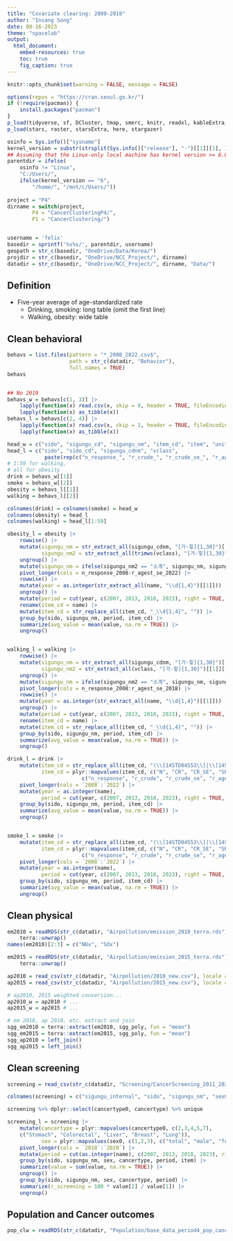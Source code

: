 ```yaml
---
title: "Covariate clearing: 2009-2018"
author: "Insang Song"
date: 08-16-2023
theme: "spacelab"
output:
  html_document:
    embed-resources: true
    toc: true
    fig_caption: true
---
```


```r
knitr::opts_chunk$set(warning = FALSE, message = FALSE)
```

```r
options(repos = "https://cran.seoul.go.kr/")
if (!require(pacman)) {
    install.packages("pacman")
}
p_load(tidyverse, sf, DCluster, tmap, smerc, knitr, readxl, kableExtra, DClusterm, patchwork)
p_load(stars, raster, starsExtra, here, stargazer)

osinfo = Sys.info()["sysname"]
kernel_version = substr(strsplit(Sys.info()["release"], "-")[[1]][1], 1, 1)
## Assuming that the Linux-only local machine has kernel version >= 6.0.0
parentdir = ifelse(
    osinfo != "Linux",
    "C:/Users/",
    ifelse(kernel_version == "6",
        "/home/", "/mnt/c/Users/"))
        
project = "P4"
dirname = switch(project,
        P4 = "CancerClusteringP4/",
        P1 = "CancerClustering/")


username = 'felix'
basedir = sprintf('%s%s/', parentdir, username)
geopath = str_c(basedir, "OneDrive/Data/Korea/")
projdir = str_c(basedir, "OneDrive/NCC_Project/", dirname)
datadir = str_c(basedir, "OneDrive/NCC_Project/", dirname, "Data/")

```

## Definition
- Five-year average of age-standardized rate
    - Drinking, smoking: long table (omit the first line)
    - Walking, obesity: wide table


## Clean behavioral
```r
behavs = list.files(pattern = "*_2008_2022.csv$",
                    path = str_c(datadir, "Behavior"),
                    full.names = TRUE)
behavs


## No 2019
behavs_w = behavs[c(1, 3)] |>
    lapply(function(x) read.csv(x, skip = 0, header = TRUE, fileEncoding = "EUC-KR")) |>
    lapply(function(x) as_tibble(x))
behavs_l = behavs[c(2, 4)] |>
    lapply(function(x) read.csv(x, skip = 1, header = TRUE, fileEncoding = "EUC-KR")) |>
    lapply(function(x) as_tibble(x))

head_w = c("sido", "sigungu_cd", "sigungu_nm", "item_cd", "item", "unit", 2008:2022)
head_l = c("sido", "sido_cd", "sigungu_cdnm", "vclass", 
            paste(rep(c("n_response_", "r_crude_", "r_crude_se_", "r_agest_", "r_agest_se_"), 1), rep(c(2008:2018, 2020:2022), each = 5), sep = ""))
# 1:59 for walking,
# all for obesity
drink = behavs_w[[1]]
smoke = behavs_w[[2]]
obesity = behavs_l[[1]]
walking = behavs_l[[2]]

colnames(drink) = colnames(smoke) = head_w
colnames(obesity) = head_l
colnames(walking) = head_l[1:59]

```


```r
obesity_l = obesity |>
    rowwise() |>
    mutate(sigungu_nm = str_extract_all(sigungu_cdnm, "[가-힣]{1,30}")[[1]],
           sigungu_nm2 = str_extract_all(trimws(vclass), "[가-힣]{1,30}")[[1]][1]) |>
    ungroup() |>
    mutate(sigungu_nm = ifelse(sigungu_nm2 == "소계", sigungu_nm, sigungu_nm2)) |>
    pivot_longer(cols = n_response_2008:r_agest_se_2022) |>
    rowwise() |>
    mutate(year = as.integer(str_extract_all(name, "\\d{1,4}")[[1]])) |>
    ungroup() |>
    mutate(period = cut(year, c(2007, 2013, 2018, 2023), right = TRUE, labels = 3:5)) |>
    rename(item_cd = name) |>
    mutate(item_cd = str_replace_all(item_cd, "_\\d{1,4}", "")) |>
    group_by(sido, sigungu_nm, period, item_cd) |>
    summarize(avg_value = mean(value, na.rm = TRUE)) |>
    ungroup() 


walking_l = walking |>
    rowwise() |>
    mutate(sigungu_nm = str_extract_all(sigungu_cdnm, "[가-힣]{1,30}")[[1]],
           sigungu_nm2 = str_extract_all(vclass, "[가-힣]{1,30}")[[1]][1]) |>
    ungroup() |>
    mutate(sigungu_nm = ifelse(sigungu_nm2 == "소계", sigungu_nm, sigungu_nm2)) |>
    pivot_longer(cols = n_response_2008:r_agest_se_2018) |>
    rowwise() |>
    mutate(year = as.integer(str_extract_all(name, "\\d{1,4}")[[1]])) |>
    ungroup() |>
    mutate(period = cut(year, c(2007, 2013, 2018, 2023), right = TRUE, labels = 3:5)) |>
    rename(item_cd = name) |>
    mutate(item_cd = str_replace_all(item_cd, "_\\d{1,4}", "")) |>
    group_by(sido, sigungu_nm, period, item_cd) |>
    summarize(avg_value = mean(value, na.rm = TRUE)) |>
    ungroup() 


```


```r
drink_l = drink |>
    mutate(item_cd = str_replace_all(item_cd, "(\\[14STD04553\\]|\\[14STD00018\\])", ""),
           item_cd = plyr::mapvalues(item_cd, c("N", "CR", "CR_SE", "SR", "SR_SE"),
                        c("n_response", "r_crude", "r_crude_se", "r_agest", "r_agest_se"))) |>
    pivot_longer(cols = `2008`:`2022`) |>
    mutate(year = as.integer(name),
           period = cut(year, c(2007, 2013, 2018, 2023), right = TRUE, labels = 3:5)) |>
    group_by(sido, sigungu_nm, period, item_cd) |>
    summarize(avg_value = mean(value, na.rm = TRUE)) |>
    ungroup()


smoke_l = smoke |>
    mutate(item_cd = str_replace_all(item_cd, "(\\[14STD04553\\]|\\[14STD00018\\])", ""),
           item_cd = plyr::mapvalues(item_cd, c("N", "CR", "CR_SE", "SR", "SR_SE"),
                        c("n_response", "r_crude", "r_crude_se", "r_agest", "r_agest_se"))) |>
    pivot_longer(cols = `2008`:`2022`) |>
    mutate(year = as.integer(name),
           period = cut(year, c(2007, 2013, 2018, 2023), right = TRUE, labels = 3:5)) |>
    group_by(sido, sigungu_nm, period, item_cd) |>
    summarize(avg_value = mean(value, na.rm = TRUE)) |>
    ungroup() 

```

## Clean physical
```r
em2010 = readRDS(str_c(datadir, "Airpollution/emission_2010_terra.rds")) |>
    terra::unwrap()
names(em2010)[2:3] = c("NOx", "SOx")

em2015 = readRDS(str_c(datadir, "Airpollution/emission_2015_terra.rds")) |>
    terra::unwrap()

ap2010 = read_csv(str_c(datadir, "Airpollution/2010_new.csv"), locale = locale(encoding = "EUC-KR"))
ap2015 = read_csv(str_c(datadir, "Airpollution/2015_new.csv"), locale = locale(encoding = "EUC-KR"))

# ap2010, 2015 weighted conversion...
ap2010_w = ap2010 # ...
ap2015_w = ap2015 # ... 

# em 2010, ap 2010, etc. extract and join
sgg_em2010 = terra::extract(em2010, sgg_poly, fun = "mean") 
sgg_em2015 = terra::extract(em2015, sgg_poly, fun = "mean")
sgg_ap2010 = left_join()
sgg_ap2015 = left_join()

```

## Clean screening
```r
screening = read_csv(str_c(datadir, "Screening/CancerScreening_2011_2020.csv"), locale = locale(encoding = "EUC-KR"))

colnames(screening) = c("sigungu_internal", "sido", "sigungu_nm", "sex0", "sex", "cancertype0", "cancertype", "item_cd", "item", "unit", 2010:2020)

screening %>% dplyr::select(cancertype0, cancertype) %>% unique

screening_l = screening |>
    mutate(cancertype = plyr::mapvalues(cancertype0, c(2,3,4,5,7), 
    c("Stomach", "Colorectal", "Liver", "Breast", "Lung")),
           sex = plyr::mapvalues(sex0, c(1,2,3), c("total", "male", "female"))) |>
    pivot_longer(cols = `2010`:`2020`) |>
    mutate(period = cut(as.integer(name), c(2007, 2013, 2018, 2023), right = TRUE, labels = 3:5)) |>
    group_by(sido, sigungu_nm, sex, cancertype, period, item) |>
    summarize(value = sum(value, na.rm = TRUE)) |>
    ungroup() |>
    group_by(sido, sigungu_nm, sex, cancertype, period) |>
    summarize(r_screening = 100 * value[2] / value[1]) |>
    ungroup()

```


## Population and Cancer outcomes
```r
pop_clw = readRDS(str_c(datadir, "Population/base_data_period4_pop_cancer.rds"))

```




